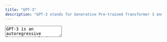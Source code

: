 ```yaml
---
title: "GPT-3"
description: "GPT-3 stands for Generative Pre-trained Transformer 3 and it is an autoregressive language model that uses deep learning to produce human-like text. It is the third-generation language prediction model in the GPT-n series created by OpenAI. GPT-3 is currently in open beta."
---
```


<TextArea full align="center">
GPT-3 is an autoregressive language model that uses deep learning to produce human-like text. It is the third-generation language prediction model in the GPT series created by OpenAI. GPT-3 is currently in open beta and has access to over 175 billion parameters, making it the largest language model ever built.
</TextArea>

<div className="prose mt-12 prose-h2:text-3xl">

</div>

<Libraries title="GPT-3 General Information" description="Discover GPT-3 to help you get started">
  <Library
    name="Blog"
    description="Open AI's blog post about customizing GPT-3"
    href="https://openai.com/blog/customized-gpt-3/"
  />
  <Library
    name="Documentation"
    description="GPT-3 Documentation"
    href="https://beta.openai.com/docs/introduction"
  />
  <Library
    name="Playground"
    description="Quickly create and test your GPT-3 app ideas"
    href="https://beta.openai.com/playground"
  />
  <Library
    name="GPT-3 Sandbox"
    description="GPT-3 Sandbox is a community initiative to allow users with low to no code background to build OpenAI's GPT-3 based solutions in the form of shareable web apps."
    href="https://github.com/Shubhamsaboo/kairos_gpt3"
  />
</Libraries>

<Libraries title="GPT-3 Boilerplates" description="Boilerplates to help you get started" id="boilerplates">
 <Library
    name="GPT-3 Answers boilerplate"
    description="GPT-3 Answers boilerplate"
    language="Python"
    href="https://github.com/nextgrid/GPT-3-Answers-boilerplate"
  />
  <Library
    name="Node cheerio.js (scraper) boilerplate"
    description="Node cheerio.js (scraper) boilerplate"
    language="JavaScript"
    href="https://github.com/nextgrid/GPT-3-Hackathon"
  />
  <Library
    name="Next(js) with Frontend"
    description="Next(js) with Frontend"
    language="JavaScript"
    href="https://github.com/belay-labs/gpt-explorer"
  />
  <Library
    name="Repo (Python, Flask)"
    description="Repo (Python, Flask)"
    language="Python"
    href="https://github.com/VirbeHQ/GPT-3-chat-boilerplate"
  />
</Libraries>
